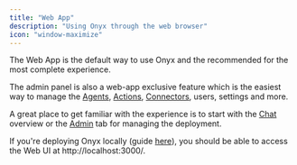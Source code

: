 ```yaml
---
title: "Web App"
description: "Using Onyx through the web browser"
icon: "window-maximize"
---
```


The Web App is the default way to use Onyx and the recommended for the most complete experience.

The admin panel is also a web-app exclusive feature which is the easiest way to manage the [Agents](/overview/core_features/agents), [Actions](/overview/core_features/actions), [Connectors](/overview/core_features/connectors), users, settings and more.

<Tip>A great place to get familiar with the experience is to start with the [Chat](/overview/core_features/chat) overview or the [Admin](/admin/overview) tab for managing the deployment.</Tip>

If you're deploying Onyx locally (guide [here](/deployment/getting_started/quickstart)), you should be able to access the Web UI at http://localhost:3000/.

